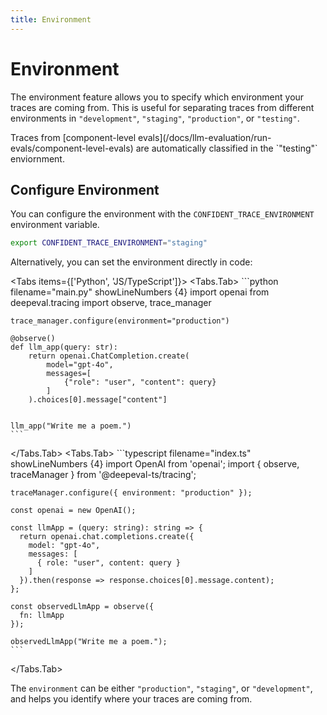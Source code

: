 ```yaml
---
title: Environment
---
```



# Environment

The environment feature allows you to specify which environment your traces are coming from. This is useful for separating traces from different environments in `"development"`, `"staging"`, `"production"`, or `"testing"`.

<Callout type="warning">
Traces from [component-level evals](/docs/llm-evaluation/run-evals/component-level-evals) are automatically classified in the `"testing"` enviornment.
</Callout>

## Configure Environment

You can configure the environment with the `CONFIDENT_TRACE_ENVIRONMENT` environment variable. 

```bash
export CONFIDENT_TRACE_ENVIRONMENT="staging"
```

Alternatively, you can set the environment directly in code:

<Tabs items={['Python', 'JS/TypeScript']}>
  <Tabs.Tab>
    ```python filename="main.py" showLineNumbers {4}
    import openai
    from deepeval.tracing import observe, trace_manager
    
    trace_manager.configure(environment="production")
    
    @observe()
    def llm_app(query: str):
        return openai.ChatCompletion.create(
            model="gpt-4o",
            messages=[
                {"role": "user", "content": query}
            ]
        ).choices[0].message["content"]
    
    
    llm_app("Write me a poem.")
    ```
  </Tabs.Tab>
  <Tabs.Tab>
    ```typescript filename="index.ts" showLineNumbers {4}
    import OpenAI from 'openai';
    import { observe, traceManager } from '@deepeval-ts/tracing';
    
    traceManager.configure({ environment: "production" });
    
    const openai = new OpenAI();
    
    const llmApp = (query: string): string => {
      return openai.chat.completions.create({
        model: "gpt-4o",
        messages: [
          { role: "user", content: query }
        ]
      }).then(response => response.choices[0].message.content);
    };
    
    const observedLlmApp = observe({
      fn: llmApp
    });
    
    observedLlmApp("Write me a poem.");
    ```
  </Tabs.Tab>
</Tabs>

The `environment` can be either `"production"`, `"staging"`, or `"development"`, and helps you identify where your traces are coming from.
